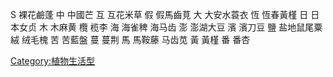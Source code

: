 [[Category:植物生活型|Category:植物生活型]]
S
裸花鹼蓬
中
中國芒
互
互花米草
假
假馬齒莧
大
大安水蓑衣
恆
恆春黃槿
日
日本女贞
木
木麻黄
欖
榄李
海
海雀稗
海马齿
澎
澎湖大豆
濱
濱刀豆
鹽
盐地鼠尾粟
絨
绒毛槐
苦
苦藍盤
蔓
蔓荆
馬
馬鞍藤
马齿苋
黃
黃槿
番
番杏